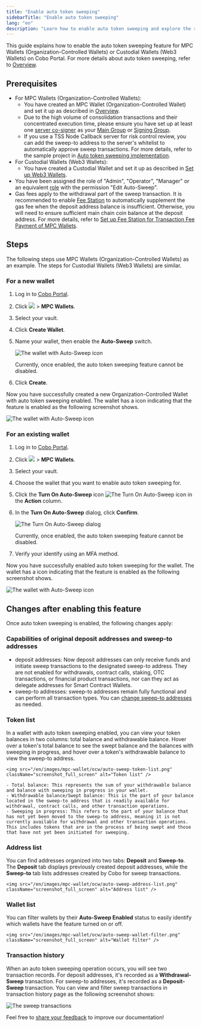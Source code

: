 ```yaml
---
title: "Enable auto token sweeping"
sidebarTitle: "Enable auto token sweeping"
lang: "en"
description: "Learn how to enable auto token sweeping and explore the resulting updates to wallet features and transaction management."
---
```


This guide explains how to enable the auto token sweeping feature for MPC Wallets (Organization-Controlled Wallets) or Custodial Wallets (Web3 Wallets) on Cobo Portal. For more details about auto token sweeping, refer to [Overview](/en/portal/auto-sweep-overview).

## Prerequisites

- For MPC Wallets (Organization-Controlled Wallets):
  - You have created an MPC Wallet (Organization-Controlled Wallet) and set it up as described in [Overview](/en/portal/mpc-wallets/ocw/set-up).
  - Due to the high volume of consolidation transactions and their concentrated execution time, please ensure you have set up at least one [server co-signer](https://www.cobo.com/developers/v2/guides/mpc-wallets/server-co-signer/tss-node-overview) as your [Main Group](/en/portal/mpc-wallets/ocw/holder-group-main-group) or [Signing Group](/en/portal/mpc-wallets/ocw/holder-group-signing-group).
  - If you use a TSS Node Callback server for risk control review, you can add the sweep-to address to the server's whitelist to automatically approve sweep transactions. For more details, refer to the sample project in [Auto token sweeping implementation](https://www.cobo.com/developers/v2/guides/mpc-wallets/server-co-signer/risk-control-best-practices#auto-sweeping-implementation).
- For Custodial Wallets (Web3 Wallets):
  - You have created a Custodial Wallet and set it up as described in [Set up Web3 Wallets](/en/portal/custodial-wallets/web3-wallets/set-up).
- You have been assigned the role of "Admin", "Operator", "Manager" or an equivalent [role](/en/portal/organization/roles-and-permissions) with the permission "Edit Auto-Sweep".
- Gas fees apply to the withdrawal part of the sweep transaction. It is recommended to enable [Fee Station](/en/portal/fee-station/introduction) to automatically supplement the gas fee when the deposit address balance is insufficient. Otherwise, you will need to ensure sufficient main chain coin balance at the deposit address.
<Info>For more details, refer to [Set up Fee Station for Transaction Fee Payment of MPC Wallets](/en/portal/fee-station/set-up-for-mpc).</Info>

## Steps

The following steps use MPC Wallets (Organization-Controlled Wallets) as an example. The steps for Custodial Wallets (Web3 Wallets) are similar.

### For a new wallet

1. Log in to [Cobo Portal](https://portal.cobo.com/login).
2. Click <img src="/en/images/mpc-wallet/wallets-icon.svg" className="icon"></img> > **MPC Wallets**.
3. Select your vault.
4. Click **Create Wallet**.
5. Name your wallet, then enable the **Auto-Sweep** switch. 

    <img src="/en/images/mpc-wallet/ocw/enable-auto-sweep.png" className="screenshot_modal" alt="The wallet with Auto-Sweep icon" />

    <Warning>Currently, once enabled, the auto token sweeping feature cannot be disabled.</Warning>

6. Click **Create**.

Now you have successfully created a new Organization-Controlled Wallet with auto token sweeping enabled. The wallet has a icon indicating that the feature is enabled as the following screenshot shows.

<img src="/en/images/mpc-wallet/ocw/auto-sweep-icon.png" className="screenshot_full_screen" alt="The wallet with Auto-Sweep icon" />

### For an existing wallet

1. Log in to [Cobo Portal](https://portal.cobo.com/login).
2. Click <img src="/en/images/mpc-wallet/wallets-icon.svg" className="icon"></img> > **MPC Wallets**.
3. Select your vault.
4. Choose the wallet that you want to enable auto token sweeping for.
5. Click the **Turn On Auto-Sweep** icon <img src="/en/images/mpc-wallet/ocw/icon_sweep.png" className="icon" alt="The Turn On Auto-Sweep icon" /> in the **Action** column.
6. In the **Turn On Auto-Sweep** dialog, click **Confirm**.

    <img src="/en/images/mpc-wallet/ocw/turn-on-auto-sweep.png" className="screenshot_modal" alt="The Turn On Auto-Sweep dialog" />

    <Warning>Currently, once enabled, the auto token sweeping feature cannot be disabled.</Warning>

6. Verify your identify using an MFA method.

Now you have successfully enabled auto token sweeping for the wallet. The wallet has a icon indicating that the feature is enabled as the following screenshot shows.

<img src="/en/images/mpc-wallet/ocw/auto-sweep-icon.png" className="screenshot_full_screen" alt="The wallet with Auto-Sweep icon" />

## Changes after enabling this feature

Once auto token sweeping is enabled, the following changes apply:

### Capabilities of original deposit addresses and sweep-to addresses
- deposit addresses: Now deposit addresses can only receive funds and initiate sweep transactions to the designated sweep-to address. They are not enabled for withdrawals, contract calls, staking, OTC transactions, or financial product transactions, nor can they act as delegate addresses for Smart Contract Wallets.
- sweep-to addresses: sweep-to addresses remain fully functional and can perform all transaction types. You can [change sweep-to addresses](/en/portal/change-sweep-address) as needed.

### Token list
In a wallet with auto token sweeping enabled, you can view your token balances in two columns: total balance and withdrawable balance. Hover over a token's total balance to see the swept balance and the balances with sweeping in progress, and hover over a token's withdrawable balance to view the sweep-to address.

    <img src="/en/images/mpc-wallet/ocw/auto-sweep-token-list.png" className="screenshot_full_screen" alt="Token list" />

    - Total balance: This represents the sum of your withdrawable balance and balance with sweeping in progress in your wallet.
    - Withdrawable balance/Swept balance: This is the part of your balance located in the sweep-to address that is readily available for withdrawal, contract calls, and other transaction operations.
    - Sweeping in progress: This refers to the part of your balance that has not yet been moved to the sweep-to address, meaning it is not currently available for withdrawal and other transaction operations. This includes tokens that are in the process of being swept and those that have not yet been initiated for sweeping.

### Address list
You can find addresses organized into two tabs: **Deposit** and **Sweep-to**. The **Deposit** tab displays previously created deposit addresses, while the **Sweep-to** tab lists addresses created by Cobo for sweep transactions.

    <img src="/en/images/mpc-wallet/ocw/auto-sweep-address-list.png" className="screenshot_full_screen" alt="Address list" />

### Wallet list
You can filter wallets by their **Auto-Sweep Enabled** status to easily identify which wallets have the feature turned on or off.

    <img src="/en/images/mpc-wallet/ocw/auto-sweep-wallet-filter.png" className="screenshot_full_screen" alt="Wallet filter" />

### Transaction history
When an auto token sweeping operation occurs, you will see two transaction records. For deposit addresses, it's recorded as a **Withdrawal-Sweep** transaction. For sweep-to addresses, it's recorded as a **Deposit-Sweep** transaction.
You can view and filter sweep transactions in transaction history page as the following screenshot shows:

<img src="/en/images/mpc-wallet/ocw/tx-history.png" className="screenshot_full_screen" alt="The sweep transactions" />

<Tip>Feel free to [share your feedback](https://forms.zohopublic.com/cobo/form/DocumentFeedbackForm/formperma/QvLOhxJv1_JMsJ-1dleZ8Itb_7rzN-LtgvsDdxosoVI?referrername=manuals) to improve our documentation!</Tip>